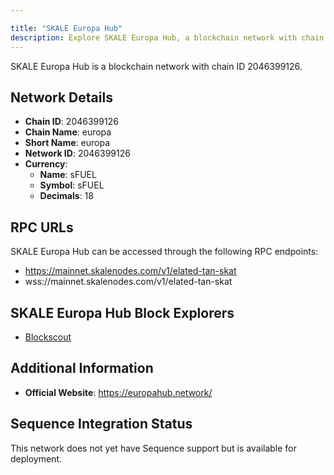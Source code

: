```yaml
---

title: "SKALE Europa Hub"
description: Explore SKALE Europa Hub, a blockchain network with chain ID 2046399126. Learn about its native currency, sFUEL, and how to interact with the network.
---
```




SKALE Europa Hub is a blockchain network with chain ID 2046399126.

## Network Details

- **Chain ID**: 2046399126
- **Chain Name**: europa
- **Short Name**: europa
- **Network ID**: 2046399126
- **Currency**: 
  - **Name**: sFUEL
  - **Symbol**: sFUEL
  - **Decimals**: 18

## RPC URLs

SKALE Europa Hub can be accessed through the following RPC endpoints:

- https://mainnet.skalenodes.com/v1/elated-tan-skat
- wss://mainnet.skalenodes.com/v1/elated-tan-skat

## SKALE Europa Hub Block Explorers

- [Blockscout](https://elated-tan-skat.explorer.mainnet.skalenodes.com)

## Additional Information

- **Official Website**: https://europahub.network/

## Sequence Integration Status

This network does not yet have Sequence support but is available for deployment.
